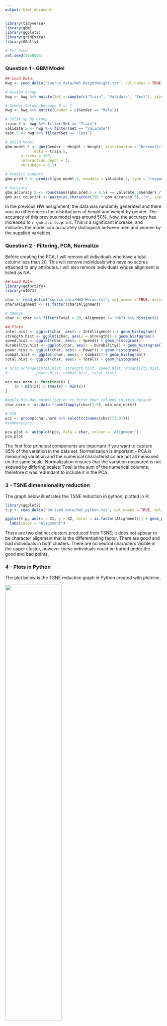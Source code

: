 ```yaml
---
output: html_document
---
```


```r
library(tidyverse)
library(gbm)
library(ggplot2)
library(gridExtra)
library(GGally)

# Set Seed
set.seed(5050505)
```

### Question 1 - GBM Model
```r
## Load Data:
hwg <- read_delim("source_data/HW5_HeightWeight.txt", col_names = TRUE, delim = "\t")

# Assign Group
hwg <- hwg %>% mutate(Set = sample(c("Train", "Validate", "Test"), size = nrow(hwg), prob = c(.7, .15,.15), replace= TRUE))

# Gender Column becomes 0 or 1
hwg <- hwg %>% mutate(Gender = c(Gender == "Male"))

# Split up by Group
train.5 <- hwg %>% filter(Set == "Train")
validate.5 <- hwg %>% filter(Set == "Validate")
test.5 <- hwg %>% filter(Set == "Test")

# Build Model
gbm.model.5 <- gbm(Gender ~ Height + Weight, distribution = "bernoulli",
			 data = train.5,
       n.trees = 100,
       interaction.depth = 2,
       shrinkage = 0.1)

# Predict Genders
gbm.pred.5 <- predict(gbm.model.5, newdata = validate.5, type = "response")

# Accuracy
gbm.accuracy.5 <- round(sum((gbm.pred.5 > 0.5) == validate.5$Gender) / nrow(validate.5), 3)
gmb.acc.to.print <- paste(as.character(100 * gbm.accuracy.5), "%", sep = "")
```

In the previous HW assignment, the data was randomly generated and there was no difference in the distributions of height and weight by gender.  The accuracy of this previous model was around 50%.  Now, the accuracy has increased to `r gmb.acc.to.print`.  This is a significant increase, and indicates the model can accurately distinguish between men and women by the supplied variables.


### Question 2 - Filtering, PCA, Normalize
Before creating the PCA, I will remove all individuals who have a total column less than 20.  This will remove individuals who have no scores attached to any attributes.  I will also remove individuals whose alignment is listed as NA.

```r
## Load Data:
library(ggfortify)
library(e1071)

char <- read_delim("source_data/HW5_Heros.txt", col_names = TRUE, delim = "\t")
char$Alignment <- as.factor(char$Alignment)

# Remove
char <- char %>% filter(Total > 20, Alignment != "NA") %>% distinct()

## Plots
intel.hist <- ggplot(char, aes(x = Intelligence)) + geom_histogram()
strength.hist <- ggplot(char, aes(x = Strength)) + geom_histogram()
speed.hist <- ggplot(char, aes(x = Speed)) + geom_histogram()
durability.hist <- ggplot(char, aes(x = Durability)) + geom_histogram()
power.hist <- ggplot(char, aes(x = Power)) + geom_histogram()
combat.hist <- ggplot(char, aes(x = Combat)) + geom_histogram()
total.hist <- ggplot(char, aes(x = Total)) + geom_histogram()

# grid.arrange(intel.hist, strength.hist, speed.hist, durability.hist, 
#             power.hist, combat.hist, total.hist)

min_max_norm <- function(x) {
    (x - min(x)) / (max(x) - min(x))
}

#apply Min-Max normalization to first four columns in iris dataset
char.norm <- as.data.frame(lapply(char[3:9], min_max_norm))

# PCA
pcs <- prcomp(char.norm %>% select(c(names(char)[3:9])))
#summary(pcs)

pca.plot <- autoplot(pcs, data = char, colour = 'Alignment')
pca.plot

```

The first four principal components are important if you want to capture 85% of the variation in the data set. Normalization is important - PCA is measuring variation and the numerical characteristics are not all measured on the same scale.  Normalization ensures that the variation measured is not skewed by differing scales. Total is the sum of the numerical columns, therefore it was redundant to include it in the PCA. 


### 3 - TSNE dimensionality reduction
The graph below illustrates the TSNE reduction in python, plotted in R:

```r
library(ggplot2)
t.p <- read_delim("derived_data/hw5_python.txt", col_names = TRUE, delim = "\t")

ggplot(t.p, aes(x = X1, y = X2, color = as.factor(Alignment))) + geom_point()	+
  labs(color = "Alignment") 

```


There are two distinct clusters produced from TSNE; it does not appear to be character alignment that is the differentiating factor.  There are good and bad individuals in both clusters.  There are no neutral characters visible in the upper cluster, however these individuals could be buried under the good and bad points. 

### 4 - Plots in Python

The plot below is the TSNE reduction graph in Python created with plotnine.

![](figures/H5_PlotNine.png){width=60%}

This plot looks almost identical to the graph created in R with ggplot2. 

### 5 - Caret GBM
```r
library(caret)
form <- Alignment ~ Intelligence + Strength + Speed + Durability + Power + Combat + Total

trainIndex <- createDataPartition(char$Alignment, p = .8, 
                                  list = FALSE, 
                                  times = 1)

char$alignment <- factor(char$Alignment)

train_ctrl <- trainControl(method = "repeatedcv", number = 50);
gbmFit1 <- train(form, data = char %>% slice(trainIndex), 
                 method = "gbm", 
                 trControl = train_ctrl,
                 verbose = FALSE)
#summary(gbmFit1)
#gbmFit1

```
The most influential variables in this model are Intelligence, Speed, and Power.  The parameters used for the model are: n.trees = 50, interaction.depth = 1, shrinkage = 0.1, and n.minobsinnode = 10.

### 6 -  Reason for K-fold
K fold cross validation is important due to the random assignment of individuals to training and testing groups.  By chance, an unrepresentative or biased group of individuals could be assigned to the training group.  As a result, the model will be unable to effective categorize future individuals and the reported accuracy would be deceptively low.  Randomization also simulates using the model to predict future new data.  If we perform K fold cross validation protects against model metrics biased by chance outlier training groups. 

### Q7 - Describe in words the process of recursive feature elimination.
When you do recursive feature elimination, you are trying to determine which variables are most important to include in a model. You first create a model using all of the variables.  Then you determine which variable is contributing the least to your model and get rid of it.  Then you create a new model without that removed variable.  You continue doing the process of removing the least useful variable until your model is constructed from the number of variables you are interested in, or you have removed all of the redundant variables. 
